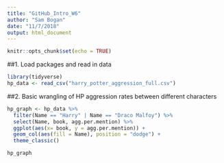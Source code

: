```yaml
---
title: "GitHub_Intro_W6"
author: "Sam Bogan"
date: "11/7/2018"
output: html_document
---
```


```r
knitr::opts_chunk$set(echo = TRUE)
```

##1. Load packages and read in data

```r

library(tidyverse)
hp_data <- read_csv("harry_potter_aggression_full.csv")

```

##2. Basic wrangling of HP aggression rates between different characters

```r
hp_graph <- hp_data %>%
  filter(Name == "Harry" | Name == "Draco Malfoy") %>%
  select(Name, book, agg.per.mention) %>%
  ggplot(aes(x= book, y = agg.per.mention)) +
  geom_col(aes(fill = Name), position = "dodge") +
  theme_classic()

hp_graph
```

